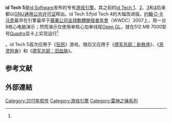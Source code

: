 {{NoteTA
| T=id Tech 5引擎
| G1=IT
| G2=Games
}}

'''id Tech 5'''是[[id_Software|id Software]]发布的专有[[游戏引擎|游戏引擎]]。其之前的[[id_Tech_1|id Tech 1]]、[[id_Tech_2|2]]、[[id_Tech_3|3]]和[[id_Tech_4|4]]后来都以[[GNU通用公共许可证|GNU通用公共许可证]]释出。id Tech 5为id Tech 4的大幅改进版。[[约翰·D·卡马克|约翰·D·卡马克]]最早在引擎最早于[[蘋果公司全球軟體開發者年會|蘋果公司全球軟體開發者年會]]（WWDC）2007上，用一台8核心电脑演示；然而演示仅使用单核心加单线程[[Open_GL|Open GL]]，就在512 MB 7000型号[[Nvidia_Quadro|Quadro]]显卡上实现运行<ref name="http://www.Gaminggroove.com posting">{{Cite web |author=Gaminggroove.com |title=Cain's Carmack Quickie |url=http://www.gaminggroove.com/newsitem.php?id=9045 |deadurl=yes |archiveurl=https://web.archive.org/web/20070927200638/http://www.gaminggroove.com/newsitem.php?id=9045 |archivedate=2007-09-27 |accessdate=2015-08-22 }}</ref>。id Tech 5首次应用于《[[狂怒_(游戏)|狂怒]]》游戏，随后又应用于《[[德军总部：新秩序|德军总部：新秩序]]》、《[[恶灵附身|恶灵附身]]》和《[[德军总部：旧血脉|德军总部：旧血脉]]》。

== 参考文献 ==
{{Reflist}}

== 外部連結 ==
{{videogame-software-stub}}
{{idSoftware-stub}}
{{雷神之锤}}
{{DEFAULTSORT:Id Tech 5}}
[[Category:2011年软件|Category:2011年软件]]
[[Category:游戏引擎|Category:游戏引擎]]
[[Category:雷神之锤系列|Category:雷神之锤系列]]